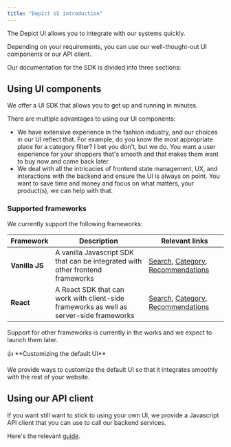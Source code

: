 ```yaml
---
title: "Depict UI introduction"
---
```


The Depict UI allows you to integrate with our systems quickly.

Depending on your requirements, you can use our well-thought-out UI components or our API client.

Our documentation for the SDK is divided into three sections:

<CardGroup cols={3}>
    <Card title="Search" href="/reference/search-sdk/search-sdk-overview" icon="magnifying-glass" iconType="duotone"></Card>
    <Card title="Categories" href="/reference/category-sdk/categories-sdk-overview" icon="folders" iconType="duotone"></Card>
    <Card title="Recommendations" href="/reference/recommendations-sdk/recommendations-sdk-overview" icon="bolt-lightning" iconType="duotone"></Card>
</CardGroup>

## Using UI components

We offer a UI SDK that allows you to get up and running in minutes.

There are multiple advantages to using our UI components:

* We have extensive experience in the fashion industry, and our choices in our UI reflect that. For example, do you know the most appropriate place for a category filter? I bet you don't, but we do. You want a user experience for your shoppers that's smooth and that makes them want to buy now and come back later.
* We deal with all the intricacies of frontend state management, UX, and interactions with the backend and ensure the UI is always on point. You want to save time and money and focus on what matters, your product(s), we can help with that.

### Supported frameworks

We currently support the following frameworks:

| Framework      | Description                                                                             | Relevant links                                                                                                                                                                             |
|----------------|-----------------------------------------------------------------------------------------|--------------------------------------------------------------------------------------------------------------------------------------------------------------------------------------------|
| **Vanilla JS** | A vanilla Javascript SDK that can be integrated with other frontend frameworks          | [Search](/reference/search-sdk/search-js-ui-quickstart), [Category](/category-sdk/category-page-javascript-sdk), [Recommendations](/reference/recommendations-sdk/recommendations-sdk-js)  |
| **React**      | A React SDK that can work with client-side frameworks as well as server-side frameworks | [Search](/reference/search-sdk/search-react-sdk), [Category](/reference/category-sdk/category-page-react-sdk), [Recommendations](/reference/recommendations-sdk/recommendations-sdk-react) |

Support for other frameworks is currently in the works and we expect to launch them later.

<Tip> 
👍 **Customizing the default UI**
 
 We provide ways to customize the default UI so that it integrates smoothly with the rest of your website.
</Tip>

## Using our API client

If you want still want to stick to using your own UI, we provide a Javascript API client that you can use to call our backend services.

Here's the relevant [guide](/api-guide/introduction).